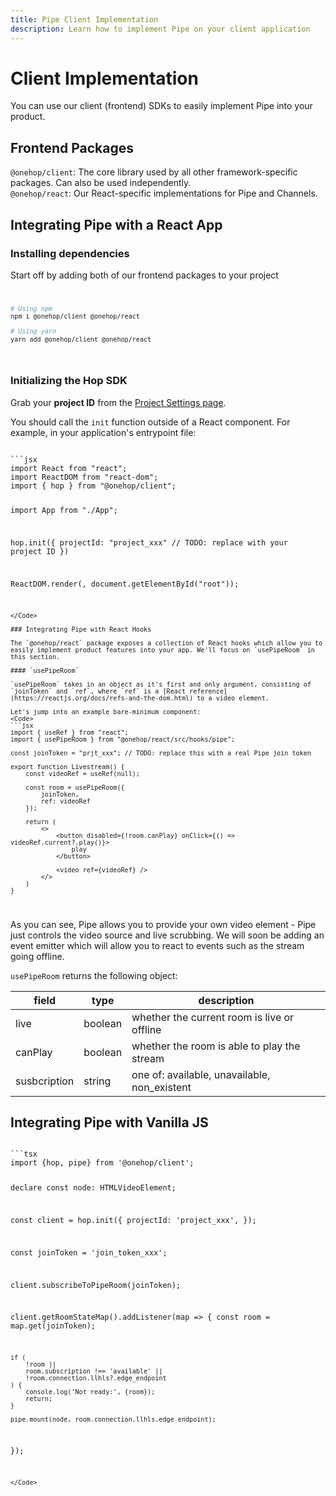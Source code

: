 ```yaml
---
title: Pipe Client Implementation
description: Learn how to implement Pipe on your client application 
---
```



# Client Implementation

You can use our client (frontend) SDKs to easily implement Pipe into your product.

## Frontend Packages

`@onehop/client`: The core library used by all other framework-specific packages. Can also be used independently.  
`@onehop/react`: Our React-specific implementations for Pipe and Channels.

## Integrating Pipe with a React App

### Installing dependencies
Start off by adding both of our frontend packages to your project
<Code>
```sh
# Using npm
npm i @onehop/client @onehop/react

# Using yarn
yarn add @onehop/client @onehop/react
```
</Code>

### Initializing the Hop SDK

Grab your **project ID** from the [Project Settings page](https://console.hop.io/project/settings).

You should call the `init` function outside of a React component. For example, in your application's entrypoint file:

<Code>
```jsx
import React from "react";
import ReactDOM from "react-dom";
import { hop } from "@onehop/client";

import App from "./App";

hop.init({
	projectId: "project_xxx" // TODO: replace with your project ID
})

ReactDOM.render(<App />, document.getElementById("root"));
```
</Code>

### Integrating Pipe with React Hooks

The `@onehop/react` package exposes a collection of React hooks which allow you to easily implement product features into your app. We'll focus on `usePipeRoom` in this section.

#### `usePipeRoom`

`usePipeRoom` takes in an object as it's first and only argument, consisting of `joinToken` and `ref`, where `ref` is a [React reference](https://reactjs.org/docs/refs-and-the-dom.html) to a video element.

Let's jump into an example bare-minimum component:
<Code>
```jsx
import { useRef } from "react";
import { usePipeRoom } from "@onehop/react/src/hooks/pipe";

const joinToken = "prjt_xxx"; // TODO: replace this with a real Pipe join token

export function Livestream() {
	const videoRef = useRef(null);

	const room = usePipeRoom({
		joinToken,
		ref: videoRef
	});

	return (
		<>
			<button disabled={!room.canPlay} onClick={() => videoRef.current?.play()}>
				play
			</button>

			<video ref={videoRef} />
		</>
	)
}
```
</Code>

As you can see, Pipe allows you to provide your own video element - Pipe just controls the video source and live scrubbing. We will soon be adding an event emitter which will allow you to react to events such as the stream going offline.

`usePipeRoom` returns the following object:

| field | type | description |
| - | - | - |
| live | boolean | whether the current room is live or offline |
| canPlay | boolean | whether the room is able to play the stream |
| susbcription | string | one of: available, unavailable, non_existent |

## Integrating Pipe with Vanilla JS

<Code>
```tsx
import {hop, pipe} from '@onehop/client';

declare const node: HTMLVideoElement;

const client = hop.init({
    projectId: 'project_xxx',
});

const joinToken = 'join_token_xxx';

client.subscribeToPipeRoom(joinToken);

client.getRoomStateMap().addListener(map => {
    const room = map.get(joinToken);

    if (
        !room ||
        room.subscription !== 'available' ||
        !room.connection.llhls?.edge_endpoint
    ) {
        console.log('Not ready:', {room});
        return;
    }

    pipe.mount(node, room.connection.llhls.edge_endpoint);
});
```
</Code>
